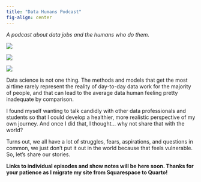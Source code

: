 ```yaml
---
title: "Data Humans Podcast"
fig-align: center
---
```



*A podcast about data jobs and the humans who do them.*


::: {layout-ncol=3}
[![](assets/img/listen-on-apple-podcasts.png)](https://podcasts.apple.com/us/podcast/data-humans/id1652989136)

[![](assets/img/listen-on-spotify.png)](https://open.spotify.com/show/6hxbEBZHCVQ409bB5m1KOC?si=cc1afc7b4ada4e7b&nd=1)

[![](assets/img/listen-on-google-podcasts.png)](https://podcasts.google.com/feed/aHR0cHM6Ly9mZWVkcy5saWJzeW4uY29tLzQyMTI2OC9yc3M)
:::


Data science is not one thing. The methods and models that get the most airtime rarely represent the reality of day-to-day data work for the majority of people, and that can lead to the average data human feeling pretty inadequate by comparison.  

I found myself wanting to talk candidly with other data professionals and students so that I could develop a healthier, more realistic perspective of my own journey. And once I did that, I thought… why not share that with the world? 

Turns out, we all have a lot of struggles, fears, aspirations, and questions in common, we just don’t put it out in the world because that feels vulnerable. So, let’s share our stories.  


**Links to individual episodes and show notes will be here soon. Thanks for your patience as I migrate my site from Squarespace to Quarto!** 
